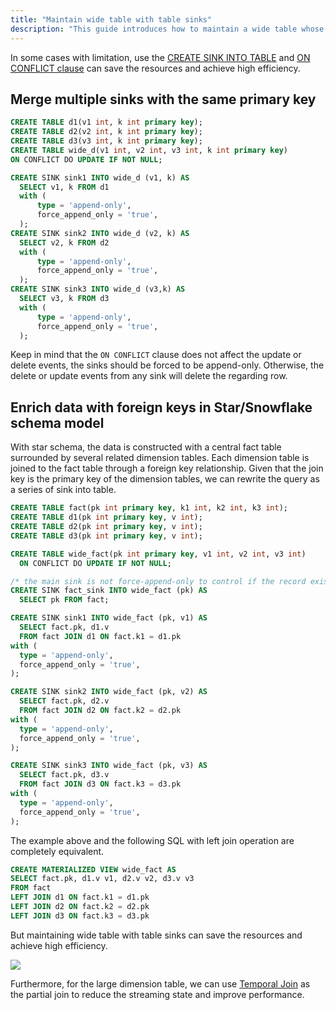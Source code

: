 ```yaml
---
title: "Maintain wide table with table sinks"
description: "This guide introduces how to maintain a wide table whose columns come from different sources. Traditional data warehouses or ETL use a join query for this purpose. However, streaming join brings issues such as low efficiency and high memory consumption."
---
```


In some cases with limitation, use the [CREATE SINK INTO TABLE](/docs/current/sql-create-sink-into/) and [ON CONFLICT clause](/docs/current/sql-create-table/#pk-conflict-behavior) can save the resources and achieve high efficiency.

## Merge multiple sinks with the same primary key

```sql
CREATE TABLE d1(v1 int, k int primary key);
CREATE TABLE d2(v2 int, k int primary key);
CREATE TABLE d3(v3 int, k int primary key);
CREATE TABLE wide_d(v1 int, v2 int, v3 int, k int primary key)
ON CONFLICT DO UPDATE IF NOT NULL;

CREATE SINK sink1 INTO wide_d (v1, k) AS
  SELECT v1, k FROM d1
  with (
      type = 'append-only',
      force_append_only = 'true',
  );
CREATE SINK sink2 INTO wide_d (v2, k) AS
  SELECT v2, k FROM d2
  with (
      type = 'append-only',
      force_append_only = 'true',
  );
CREATE SINK sink3 INTO wide_d (v3,k) AS
  SELECT v3, k FROM d3
  with (
      type = 'append-only',
      force_append_only = 'true',
  );
```

<Note>

Keep in mind that the `ON CONFLICT` clause does not affect the update or delete events, the sinks should be forced to be append-only. Otherwise, the delete or update events from any sink will delete the regarding row.
</Note>

## Enrich data with foreign keys in Star/Snowflake schema model

With star schema, the data is constructed with a central fact table surrounded by several related dimension tables. Each dimension table is joined to the fact table through a foreign key relationship. Given that the join key is the primary key of the dimension tables, we can rewrite the query as a series of sink into table.

```sql
CREATE TABLE fact(pk int primary key, k1 int, k2 int, k3 int);
CREATE TABLE d1(pk int primary key, v int);
CREATE TABLE d2(pk int primary key, v int);
CREATE TABLE d3(pk int primary key, v int);

CREATE TABLE wide_fact(pk int primary key, v1 int, v2 int, v3 int)
  ON CONFLICT DO UPDATE IF NOT NULL;

/* the main sink is not force-append-only to control if the record exists*/
CREATE SINK fact_sink INTO wide_fact (pk) AS
  SELECT pk FROM fact;

CREATE SINK sink1 INTO wide_fact (pk, v1) AS
  SELECT fact.pk, d1.v
  FROM fact JOIN d1 ON fact.k1 = d1.pk
with (
  type = 'append-only',
  force_append_only = 'true',
);

CREATE SINK sink2 INTO wide_fact (pk, v2) AS
  SELECT fact.pk, d2.v
  FROM fact JOIN d2 ON fact.k2 = d2.pk
with (
  type = 'append-only',
  force_append_only = 'true',
);

CREATE SINK sink3 INTO wide_fact (pk, v3) AS
  SELECT fact.pk, d3.v
  FROM fact JOIN d3 ON fact.k3 = d3.pk
with (
  type = 'append-only',
  force_append_only = 'true',
);
```

The example above and the following SQL with left join operation are completely equivalent.

```sql
CREATE MATERIALIZED VIEW wide_fact AS
SELECT fact.pk, d1.v v1, d2.v v2, d3.v v3
FROM fact
LEFT JOIN d1 ON fact.k1 = d1.pk
LEFT JOIN d2 ON fact.k2 = d2.pk
LEFT JOIN d3 ON fact.k3 = d3.pk
```

But maintaining wide table with table sinks can save the resources and achieve high efficiency.
<Frame>
  <img src="/images/maintain_wide_table_with_table_sink.drawio.png"/>
</Frame>

Furthermore, for the large dimension table, we can use [Temporal Join](/docs/current/query-syntax-join-clause/) as the partial join to reduce the streaming state and improve performance.
